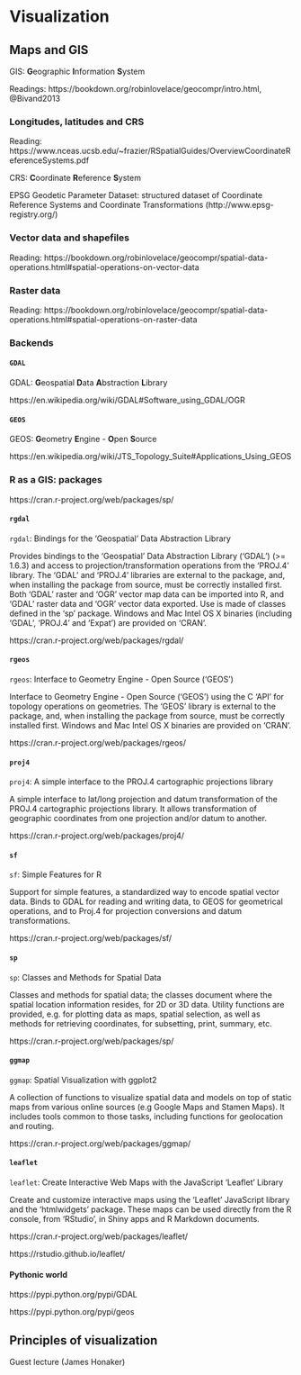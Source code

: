 # Visualization {#visualization}

## Maps and GIS

GIS: **G**eographic **I**nformation **S**ystem

Readings: https://bookdown.org/robinlovelace/geocompr/intro.html, @Bivand2013

### Longitudes, latitudes and CRS

Reading: https://www.nceas.ucsb.edu/~frazier/RSpatialGuides/OverviewCoordinateReferenceSystems.pdf

CRS: **C**oordinate **R**eference **S**ystem

EPSG Geodetic Parameter Dataset: structured dataset of Coordinate Reference Systems and Coordinate Transformations (http://www.epsg-registry.org/)

### Vector data and shapefiles

Reading: https://bookdown.org/robinlovelace/geocompr/spatial-data-operations.html#spatial-operations-on-vector-data

### Raster data

Reading: https://bookdown.org/robinlovelace/geocompr/spatial-data-operations.html#spatial-operations-on-raster-data

### Backends

#### `GDAL`

GDAL: **G**eospatial **D**ata **A**bstraction **L**ibrary

https://en.wikipedia.org/wiki/GDAL#Software_using_GDAL/OGR

#### `GEOS`

GEOS: **G**eometry **E**ngine - **O**pen **S**ource

https://en.wikipedia.org/wiki/JTS_Topology_Suite#Applications_Using_GEOS

### R as a GIS: packages

https://cran.r-project.org/web/packages/sp/

#### `rgdal`

`rgdal`: Bindings for the 'Geospatial' Data Abstraction Library

Provides bindings to the 'Geospatial' Data Abstraction Library ('GDAL') (>= 1.6.3) and access to projection/transformation operations from the 'PROJ.4' library. The 'GDAL' and 'PROJ.4' libraries are external to the package, and, when installing the package from source, must be correctly installed first. Both 'GDAL' raster and 'OGR' vector map data can be imported into R, and 'GDAL' raster data and 'OGR' vector data exported. Use is made of classes defined in the 'sp' package. Windows and Mac Intel OS X binaries (including 'GDAL', 'PROJ.4' and 'Expat') are provided on 'CRAN'.

https://cran.r-project.org/web/packages/rgdal/

#### `rgeos`

`rgeos`: Interface to Geometry Engine - Open Source ('GEOS')

Interface to Geometry Engine - Open Source ('GEOS') using the C 'API' for topology operations on geometries. The 'GEOS' library is external to the package, and, when installing the package from source, must be correctly installed first. Windows and Mac Intel OS X binaries are provided on 'CRAN'.

https://cran.r-project.org/web/packages/rgeos/

#### `proj4`

`proj4`: A simple interface to the PROJ.4 cartographic projections library

A simple interface to lat/long projection and datum transformation of the PROJ.4 cartographic projections library. It allows transformation of geographic coordinates from one projection and/or datum to another.

https://cran.r-project.org/web/packages/proj4/

#### `sf`

`sf`: Simple Features for R

Support for simple features, a standardized way to encode spatial vector data. Binds to GDAL for reading and writing data, to GEOS for geometrical operations, and to Proj.4 for projection conversions and datum transformations.

https://cran.r-project.org/web/packages/sf/

#### `sp`

`sp`: Classes and Methods for Spatial Data

Classes and methods for spatial data; the classes document where the spatial location information resides, for 2D or 3D data. Utility functions are provided, e.g. for plotting data as maps, spatial selection, as well as methods for retrieving coordinates, for subsetting, print, summary, etc.

https://cran.r-project.org/web/packages/sp/

#### `ggmap`

`ggmap`: Spatial Visualization with ggplot2

A collection of functions to visualize spatial data and models on top of static maps from various online sources (e.g Google Maps and Stamen Maps). It includes tools common to those tasks, including functions for geolocation and routing.

https://cran.r-project.org/web/packages/ggmap/

#### `leaflet`

`leaflet`: Create Interactive Web Maps with the JavaScript 'Leaflet' Library

Create and customize interactive maps using the 'Leaflet' JavaScript library and the 'htmlwidgets' package. These maps can be used directly from the R console, from 'RStudio', in Shiny apps and R Markdown documents.

https://cran.r-project.org/web/packages/leaflet/

https://rstudio.github.io/leaflet/

#### Pythonic world

https://pypi.python.org/pypi/GDAL

https://pypi.python.org/pypi/geos

## Principles of visualization

Guest lecture (James Honaker)

